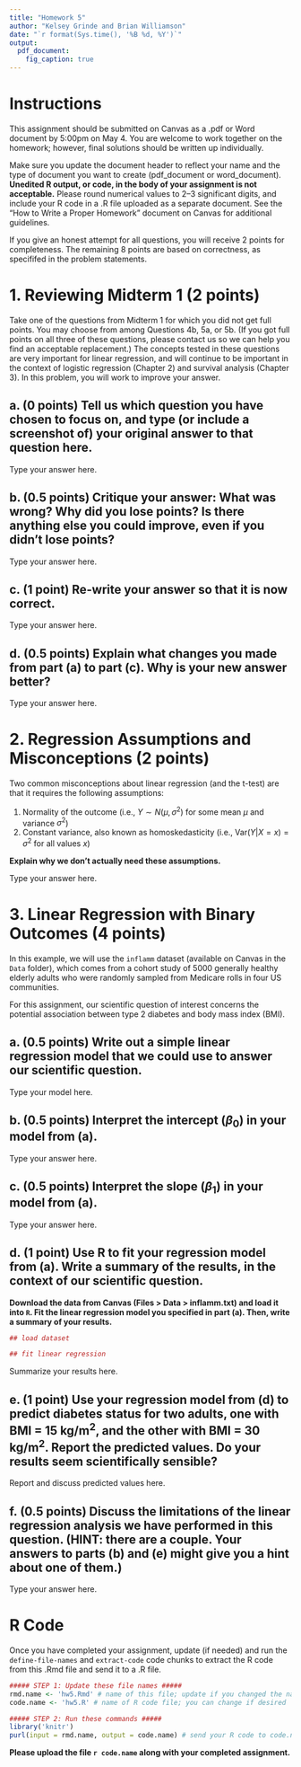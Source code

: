 ---
title: "Homework 5"
author: "Kelsey Grinde and Brian Williamson"
date: "`r format(Sys.time(), '%B %d, %Y')`"
output: 
  pdf_document:
    fig_caption: true
---

# Instructions

This assignment should be submitted on Canvas as a .pdf or Word document by 5:00pm on May 4. You are welcome to work together on the homework; however, final solutions should be written up individually. 

Make sure you update the document header to reflect your name and the type of document you want to create (pdf_document or word_document). **Unedited R output, or code, in the body of your assignment is not acceptable.** Please round numerical values to 2--3 significant digits, and include your R code in a .R file uploaded as a separate document. See the "How to Write a Proper Homework" document on Canvas for additional guidelines.  

If you give an honest attempt for all questions, you will receive 2 points for completeness. The remaining 8 points are based on correctness, as specififed in the problem statements.

# 1. Reviewing Midterm 1 (2 points) 

Take one of the questions from Midterm 1 for which you did not get full points. You may choose from among Questions 4b, 5a, or 5b. (If you got full points on all three of these questions, please contact us so we can help you find an acceptable replacement.) The concepts tested in these questions are very important for linear regression, and will continue to be important in the context of logistic regression (Chapter 2) and survival analysis (Chapter 3). In this problem, you will work to improve your answer.

## a. (0 points) Tell us which question you have chosen to focus on, and type (or include a screenshot of) your original answer to that question here.

Type your answer here.

## b. (0.5 points) Critique your answer: What was wrong? Why did you lose points? Is there anything else you could improve, even if you didn't lose points?

Type your answer here.

## c. (1 point) Re-write your answer so that it is now correct.

Type your answer here.

## d. (0.5 points) Explain what changes you made from part (a) to part (c). Why is your new answer better?

Type your answer here.

\newpage

# 2. Regression Assumptions and Misconceptions (2 points)

Two common misconceptions about linear regression (and the t-test) are that it requires the following assumptions:

1. Normality of the outcome (i.e., $Y \sim N(\mu,\sigma^2)$ for some mean $\mu$ and variance $\sigma^2$)
2. Constant variance, also known as homoskedasticity (i.e., $\text{Var}(Y|X = x) = \sigma^2$ for all values $x$)

**Explain why we don't actually need these assumptions.**

Type your answer here.

\newpage

# 3. Linear Regression with Binary Outcomes (4 points)

In this example, we will use the `inflamm` dataset (available on Canvas in the `Data` folder), which comes from a cohort study of 5000 generally healthy elderly adults who were randomly sampled from Medicare rolls in four US communities.

For this assignment, our scientific question of interest concerns the potential association between type 2 diabetes and body mass index (BMI).

## a. (0.5 points) Write out a simple linear regression model that we could use to answer our scientific question.

Type your model here. 

## b. (0.5 points) Interpret the intercept ($\beta_0$) in your model from (a). 

Type your answer here.

## c. (0.5 points) Interpret the slope ($\beta_1$) in your model from (a). 

Type your answer here.

## d. (1 point) Use R to fit your regression model from (a). Write a summary of the results, in the context of our scientific question.

**Download the data from Canvas (Files > Data > inflamm.txt) and load it into `R`. Fit the linear regression model you specified in part (a). Then, write a summary of your results.**

```{r code-for-3d, eval = FALSE, echo = FALSE}
## load dataset

## fit linear regression

```

Summarize your results here.

## e. (1 point) Use your regression model from (d) to predict diabetes status for two adults, one with BMI = 15 kg/m$^2$, and the other with BMI = 30 kg/m$^2$. Report the predicted values. Do your results seem scientifically sensible?

Report and discuss predicted values here.


## f. (0.5 points) Discuss the limitations of the linear regression analysis we have performed in this question. (HINT: there are a couple. Your answers to parts (b) and (e) might give you a hint about one of them.)

Type your answer here.

\newpage

# R Code

Once you have completed your assignment, update (if needed) and run the `define-file-names` and `extract-code` code chunks to extract the R code from this .Rmd file and send it to a .R file. 

```{r define-file-names, include = FALSE}
##### STEP 1: Update these file names #####
rmd.name <- 'hw5.Rmd' # name of this file; update if you changed the name of this file
code.name <- 'hw5.R' # name of R code file; you can change if desired
```

```{r extract-code, eval = FALSE, include = FALSE}
##### STEP 2: Run these commands #####
library('knitr') 
purl(input = rmd.name, output = code.name) # send your R code to code.name 
```

**Please upload the file `r code.name` along with your completed assignment.**
